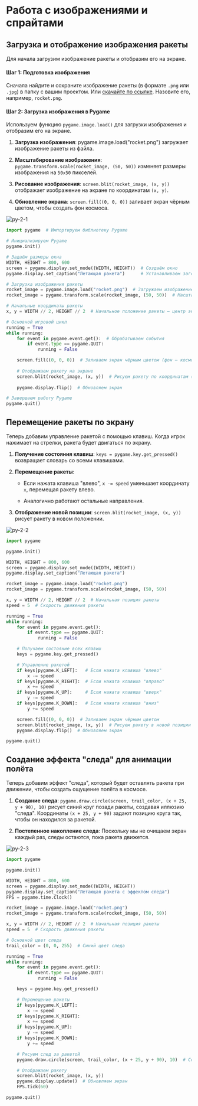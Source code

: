 # Работа с изображениями и спрайтами

## Загрузка и отображение изображения ракеты

Для начала загрузим изображение ракеты и отобразим его на экране. 

#### Шаг 1: Подготовка изображения

Сначала найдите и сохраните изображение ракеты (в формате `.png` или `.jpg`) в папку с вашим проектом. Или [скачайте по ссылке](https://disk.yandex.kz/i/RfBTjDfS_qXfSA). Назовите его, например, `rocket.png`.

#### Шаг 2: Загрузка изображения в Pygame

Используем функцию `pygame.image.load()` для загрузки изображения и отобразим его на экране.

1. **Загрузка изображения**: pygame.image.load("rocket.png") загружает изображение ракеты из файла.

2. **Масштабирование изображения**: `pygame.transform.scale(rocket_image, (50, 50))` изменяет размеры изображения на `50x50` пикселей.

3. **Рисование изображения**: `screen.blit(rocket_image, (x, y))` отображает изображение на экране по координатам `(x, y)`.

4. **Обновление экрана**: `screen.fill((0, 0, 0))` заливает экран чёрным цветом, чтобы создать фон космоса.

![py-2-1](https://github.com/Codynodycom/library-py-easy/blob/main/python-theory/18-pygame/images/py-2-1.png)

```python
import pygame  # Импортируем библиотеку Pygame

# Инициализируем Pygame
pygame.init()

# Задаём размеры окна
WIDTH, HEIGHT = 800, 600
screen = pygame.display.set_mode((WIDTH, HEIGHT))  # Создаём окно
pygame.display.set_caption("Летающая ракета")      # Устанавливаем заголовок окна

# Загрузка изображения ракеты
rocket_image = pygame.image.load("rocket.png")  # Загружаем изображение ракеты
rocket_image = pygame.transform.scale(rocket_image, (50, 50))  # Масштабируем изображение до нужного размера

# Начальные координаты ракеты
x, y = WIDTH // 2, HEIGHT // 2  # Начальное положение ракеты — центр экрана

# Основной игровой цикл
running = True
while running:
    for event in pygame.event.get():  # Обрабатываем события
        if event.type == pygame.QUIT:
            running = False

    screen.fill((0, 0, 0))  # Заливаем экран чёрным цветом (фон — космос)
    
    # Отображаем ракету на экране
    screen.blit(rocket_image, (x, y))  # Рисуем ракету по координатам (x, y)
    
    pygame.display.flip()  # Обновляем экран

# Завершаем работу Pygame
pygame.quit()
```

## Перемещение ракеты по экрану

Теперь добавим управление ракетой с помощью клавиш. Когда игрок нажимает на стрелки, ракета будет двигаться по экрану.


1. **Получение состояния клавиш**: `keys = pygame.key.get_pressed()` возвращает словарь со всеми клавишами.

2. **Перемещение ракеты**:

    - Если нажата клавиша "влево", `x -= speed` уменьшает координату `x`, перемещая ракету влево.

    - Аналогично работают остальные направления.

3. **Отображение новой позиции**: `screen.blit(rocket_image, (x, y))` рисует ракету в новом положении.

![py-2-2](https://github.com/Codynodycom/library-py-easy/blob/main/python-theory/18-pygame/images/py-2-2.png)

```python
import pygame

pygame.init()

WIDTH, HEIGHT = 800, 600
screen = pygame.display.set_mode((WIDTH, HEIGHT))
pygame.display.set_caption("Летающая ракета")

rocket_image = pygame.image.load("rocket.png")
rocket_image = pygame.transform.scale(rocket_image, (50, 50))

x, y = WIDTH // 2, HEIGHT // 2  # Начальная позиция ракеты
speed = 5  # Скорость движения ракеты

running = True
while running:
    for event in pygame.event.get():
        if event.type == pygame.QUIT:
            running = False

    # Получаем состояние всех клавиш
    keys = pygame.key.get_pressed()

    # Управление ракетой
    if keys[pygame.K_LEFT]:   # Если нажата клавиша "влево"
        x -= speed
    if keys[pygame.K_RIGHT]:  # Если нажата клавиша "вправо"
        x += speed
    if keys[pygame.K_UP]:     # Если нажата клавиша "вверх"
        y -= speed
    if keys[pygame.K_DOWN]:   # Если нажата клавиша "вниз"
        y += speed

    screen.fill((0, 0, 0))  # Заливаем экран чёрным цветом
    screen.blit(rocket_image, (x, y))  # Рисуем ракету в новой позиции
    pygame.display.flip()  # Обновляем экран

pygame.quit()
```

## Создание эффекта "следа" для анимации полёта

Теперь добавим эффект "следа", который будет оставлять ракета при движении, чтобы создать ощущение полёта в космосе.

1. **Создание следа**: `pygame.draw.circle(screen, trail_color, (x + 25, y + 90), 10)` рисует синий круг позади ракеты, создавая иллюзию "следа". Координаты `(x + 25, y + 90)` задают позицию круга так, чтобы он находился за ракетой.

2. **Постепенное накопление следа**: Поскольку мы не очищаем экран каждый раз, следы остаются, пока ракета движется.

![py-2-3](https://github.com/Codynodycom/library-py-easy/blob/main/python-theory/18-pygame/images/py-2-3.png)

```python
import pygame

pygame.init()

WIDTH, HEIGHT = 800, 600
screen = pygame.display.set_mode((WIDTH, HEIGHT))
pygame.display.set_caption("Летающая ракета с эффектом следа")
FPS = pygame.time.Clock()

rocket_image = pygame.image.load("rocket.png")
rocket_image = pygame.transform.scale(rocket_image, (50, 50))

x, y = WIDTH // 2, HEIGHT // 2  # Начальная позиция ракеты
speed = 5  # Скорость движения ракеты

# Основной цвет следа
trail_color = (0, 0, 255)  # Синий цвет следа

running = True
while running:
    for event in pygame.event.get():
        if event.type == pygame.QUIT:
            running = False

    keys = pygame.key.get_pressed()

    # Перемещение ракеты
    if keys[pygame.K_LEFT]:
        x -= speed
    if keys[pygame.K_RIGHT]:
        x += speed
    if keys[pygame.K_UP]:
        y -= speed
    if keys[pygame.K_DOWN]:
        y += speed

    # Рисуем след за ракетой
    pygame.draw.circle(screen, trail_color, (x + 25, y + 90), 10)  # Создаём маленький круг позади ракеты

    # Отображаем ракету
    screen.blit(rocket_image, (x, y))
    pygame.display.update()  # Обновляем экран
    FPS.tick(60)

pygame.quit()
```
